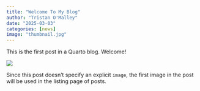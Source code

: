 ```yaml
---
title: "Welcome To My Blog"
author: "Tristan O'Malley"
date: "2025-03-03"
categories: [news]
image: "thumbnail.jpg"
---
```


This is the first post in a Quarto blog. Welcome!

![](thumbnail.jpg)

Since this post doesn't specify an explicit `image`, the first image in the post will be used in the listing page of posts.
